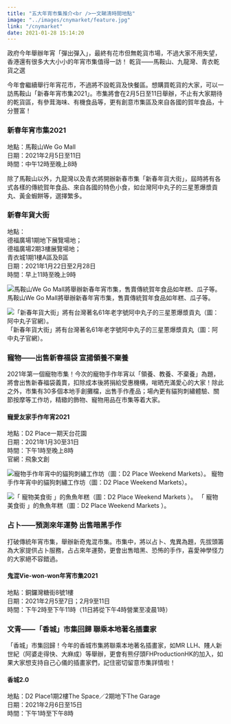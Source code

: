 ```yaml
---
title: "五大年宵市集推介<br />一文睇清時間地點"
image: "../images/cnymarket/feature.jpg"
link: "/cnymarket"
date: 2021-01-28 15:14:20
---
```


政府今年舉辦年宵「彈出彈入」，最終有花市但無乾貨市場，不過大家不用失望，香港還有很多大大小小的年宵市集值得一訪！
乾貨——馬鞍山、九龍灣、青衣乾貨之選

今年會繼續舉行年宵花市，不過將不設乾貨及快餐區。想購買乾貨的大家，可以一訪馬鞍山「新春年宵市集2021」。市集將會在2月5日至11日舉辦，不止有大家期待的乾貨區，有參茸海味、有機食品等，更有創意市集區及來自各國的賀年食品，十分豐富！

### 新春年宵市集2021
地點：馬鞍山We Go Mall<br />
日期：2021年2月5日至11日<br />
時間：中午12時至晚上8時<br />

除了馬鞍山以外，九龍灣以及青衣將開辦新春市集「新春年貨大街」，屆時將有各式各樣的傳統賀年食品、來自各國的特色小食，如台灣阿中丸子的三星蔥爆漿貢丸、黃金蝦餅等，選擇繁多。

### 新春年貨大街
地點：<br />
德福廣場1期地下展覽場地；<br />
德福廣場2期3樓展覽場地；<br />
青衣城1期1樓A區及B區<br />
日期：2021年1月22日至2月28日<br />
時間：早上11時至晚上9時<br />

![馬鞍山We Go Mall將舉辦新春年宵市集，售賣傳統賀年食品如年糕、瓜子等。](../images/cnymarket/1.jpg#width=100%)
馬鞍山We Go Mall將舉辦新春年宵市集，售賣傳統賀年食品如年糕、瓜子等。

![「新春年貨大街」將有台灣著名61年老字號阿中丸子的三星蔥爆漿貢丸（圖：阿中丸子官網）。](../images/cnymarket/2.jpg#width=100%)
「新春年貨大街」將有台灣著名61年老字號阿中丸子的三星蔥爆漿貢丸（圖：阿中丸子官網）。

### 寵物——出售新春福袋 宣揚領養不棄養
2021年第一個寵物市集！今次的寵物手作年宵以「領養、教養、不棄養」為題，將會出售新春福袋義賣，扣除成本後將捐給受惠機構，啱晒充滿愛心的大家！除此之外，市集有30多個本地手創攤檔，出售手作產品；場內更有貓狗刺繡體驗、關節按摩等工作坊，精緻的飾物、寵物用品在市集等着大家。

#### 寵愛友家手作年宵2021
地點：D2 Place一期天台花園<br />
日期：2021年1月30至31日<br />
時間：下午1時至晚上8時<br />
官網：飛象文創

![寵物手作年宵中的貓狗刺繡工作坊（圖：D2 Place Weekend Markets）。](../images/cnymarket/3.jpg#width=100%)
寵物手作年宵中的貓狗刺繡工作坊（圖：D2 Place Weekend Markets）。

![「 寵物美食街 」的魚魚年糕（圖：D2 Place Weekend Markets ）。](../images/cnymarket/4.jpg#width=100%)
「 寵物美食街 」的魚魚年糕（圖：D2 Place Weekend Markets ）。

### 占卜——預測來年運勢 出售暗黑手作
打破傳統年宵市集，舉辦新奇鬼混市集。市集中，將以占卜、鬼異為題，先拔頭籌為大家提供占卜服務，占占來年運勢，更會出售暗黑、恐怖的手作，喜愛神學怪力的大家絕不容錯過。<br />
#### 鬼混Vie-won-won年宵市集2021
地點：銅鑼灣糖街8號1樓<br />
日期：2021年2月5至7日；2月9至11日<br />
時間：下午2時至下午11時（11日將從下午4時營業至凌晨1時）


### 文青——「香城」市集回歸 聯乘本地著名插畫家
「香城」市集回歸！今年的香城市集將聯乘本地著名插畫家，如MR LLH、賤人新世紀（阿婆走得快、大麻成）等舉辦，更會有熊仔頭FHProductionHK的加入，如果大家想支持自己心儀的插畫家們，記住密切留意市集詳情啦！<br />
#### 香城2.0 
地點：D2 Place1期2樓The Space／2期地下The Garage<br />
日期：2021年2月6日至15日<br />
時間：下午1時至下午8時
